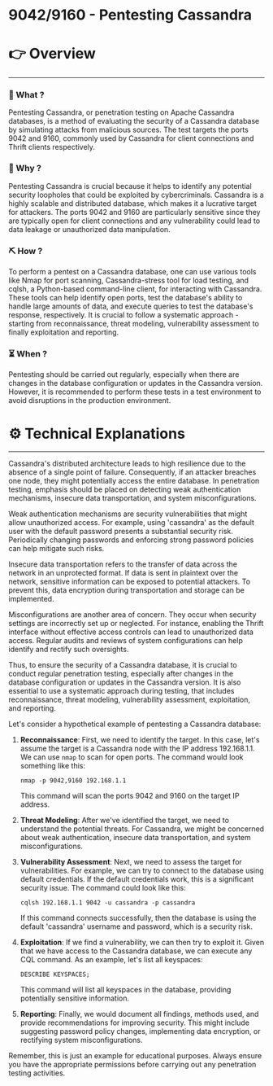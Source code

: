 # 9042/9160 - Pentesting Cassandra


# 👉 Overview

---

### 👀 What ?

Pentesting Cassandra, or penetration testing on Apache Cassandra databases, is a method of evaluating the security of a Cassandra database by simulating attacks from malicious sources. The test targets the ports 9042 and 9160, commonly used by Cassandra for client connections and Thrift clients respectively.


### 🧐 Why ?

Pentesting Cassandra is crucial because it helps to identify any potential security loopholes that could be exploited by cybercriminals. Cassandra is a highly scalable and distributed database, which makes it a lucrative target for attackers. The ports 9042 and 9160 are particularly sensitive since they are typically open for client connections and any vulnerability could lead to data leakage or unauthorized data manipulation.


### ⛏️ How ?

To perform a pentest on a Cassandra database, one can use various tools like Nmap for port scanning, Cassandra-stress tool for load testing, and cqlsh, a Python-based command-line client, for interacting with Cassandra. These tools can help identify open ports, test the database's ability to handle large amounts of data, and execute queries to test the database's response, respectively. It is crucial to follow a systematic approach - starting from reconnaissance, threat modeling, vulnerability assessment to finally exploitation and reporting.


### ⏳ When ?

Pentesting should be carried out regularly, especially when there are changes in the database configuration or updates in the Cassandra version. However, it is recommended to perform these tests in a test environment to avoid disruptions in the production environment.


# ⚙️ Technical Explanations

---

Cassandra's distributed architecture leads to high resilience due to the absence of a single point of failure. Consequently, if an attacker breaches one node, they might potentially access the entire database. In penetration testing, emphasis should be placed on detecting weak authentication mechanisms, insecure data transportation, and system misconfigurations.

Weak authentication mechanisms are security vulnerabilities that might allow unauthorized access. For example, using 'cassandra' as the default user with the default password presents a substantial security risk. Periodically changing passwords and enforcing strong password policies can help mitigate such risks.

Insecure data transportation refers to the transfer of data across the network in an unprotected format. If data is sent in plaintext over the network, sensitive information can be exposed to potential attackers. To prevent this, data encryption during transportation and storage can be implemented.

Misconfigurations are another area of concern. They occur when security settings are incorrectly set up or neglected. For instance, enabling the Thrift interface without effective access controls can lead to unauthorized data access. Regular audits and reviews of system configurations can help identify and rectify such oversights.

Thus, to ensure the security of a Cassandra database, it is crucial to conduct regular penetration testing, especially after changes in the database configuration or updates in the Cassandra version. It is also essential to use a systematic approach during testing, that includes reconnaissance, threat modeling, vulnerability assessment, exploitation, and reporting.

Let's consider a hypothetical example of pentesting a Cassandra database:

1. **Reconnaissance**: First, we need to identify the target. In this case, let's assume the target is a Cassandra node with the IP address 192.168.1.1. We can use `nmap` to scan for open ports. The command would look something like this:
    
    ```
    nmap -p 9042,9160 192.168.1.1
    
    ```
    
    This command will scan the ports 9042 and 9160 on the target IP address.
    
2. **Threat Modeling**: After we've identified the target, we need to understand the potential threats. For Cassandra, we might be concerned about weak authentication, insecure data transportation, and system misconfigurations.
3. **Vulnerability Assessment**: Next, we need to assess the target for vulnerabilities. For example, we can try to connect to the database using default credentials. If the default credentials work, this is a significant security issue. The command could look like this:
    
    ```
    cqlsh 192.168.1.1 9042 -u cassandra -p cassandra
    
    ```
    
    If this command connects successfully, then the database is using the default 'cassandra' username and password, which is a security risk.
    
4. **Exploitation**: If we find a vulnerability, we can then try to exploit it. Given that we have access to the Cassandra database, we can execute any CQL command. As an example, let's list all keyspaces:
    
    ```
    DESCRIBE KEYSPACES;
    
    ```
    
    This command will list all keyspaces in the database, providing potentially sensitive information.
    
5. **Reporting**: Finally, we would document all findings, methods used, and provide recommendations for improving security. This might include suggesting password policy changes, implementing data encryption, or rectifying system misconfigurations.

Remember, this is just an example for educational purposes. Always ensure you have the appropriate permissions before carrying out any penetration testing activities.
